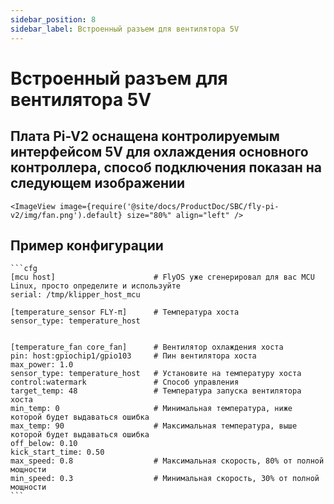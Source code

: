 ```yaml
---
sidebar_position: 8
sidebar_label: Встроенный разъем для вентилятора 5V
---
```





# Встроенный разъем для вентилятора 5V

## Плата Pi-V2 оснащена контролируемым интерфейсом 5V для охлаждения основного контроллера, способ подключения показан на следующем изображении
    <ImageView image={require('@site/docs/ProductDoc/SBC/fly-pi-v2/img/fan.png').default} size="80%" align="left" />


## Пример конфигурации

    ```cfg
    [mcu host]                      # FlyOS уже сгенерировал для вас MCU Linux, просто определите и используйте
    serial: /tmp/klipper_host_mcu 

    [temperature_sensor FLY-π]      # Температура хоста
    sensor_type: temperature_host


    [temperature_fan core_fan]      # Вентилятор охлаждения хоста
    pin: host:gpiochip1/gpio103     # Пин вентилятора хоста
    max_power: 1.0
    sensor_type: temperature_host   # Установите на температуру хоста
    control:watermark               # Способ управления
    target_temp: 48                 # Температура запуска вентилятора хоста
    min_temp: 0                     # Минимальная температура, ниже которой будет выдаваться ошибка
    max_temp: 90                    # Максимальная температура, выше которой будет выдаваться ошибка
    off_below: 0.10
    kick_start_time: 0.50
    max_speed: 0.8                  # Максимальная скорость, 80% от полной мощности
    min_speed: 0.3                  # Минимальная скорость, 30% от полной мощности
    ```